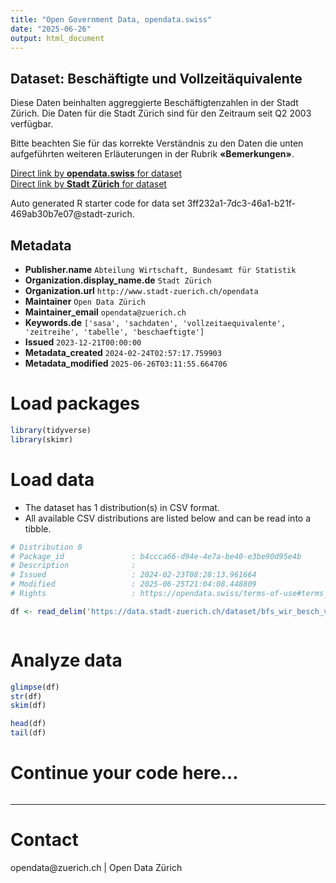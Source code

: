 ```yaml
---
title: "Open Government Data, opendata.swiss"
date: "2025-06-26"
output: html_document
---
```


## Dataset: Beschäftigte und Vollzeitäquivalente


Diese Daten beinhalten aggreggierte Beschäftigtenzahlen in der Stadt Zürich. Die Daten für die Stadt Zürich sind für den Zeitraum seit Q2 2003 verfügbar.

Bitte beachten Sie für das korrekte Verständnis zu den Daten die unten aufgeführten weiteren Erläuterungen in der Rubrik **«Bemerkungen»**.



[Direct link by **opendata.swiss** for dataset](https://opendata.swiss/de/dataset/beschaftigte-und-vollzeitaquivalente-seit-q2-2003)<br>
[Direct link by **Stadt Zürich** for dataset](https://data.stadt-zuerich.ch/dataset/bfs_wir_besch_vzaeq_jahr_od4001)

Auto generated R starter code for data set 3ff232a1-7dc3-46a1-b21f-469ab30b7e07@stadt-zurich.

## Metadata

- **Publisher.name** `Abteilung Wirtschaft, Bundesamt für Statistik`
- **Organization.display_name.de** `Stadt Zürich`
- **Organization.url** `http://www.stadt-zuerich.ch/opendata`
- **Maintainer** `Open Data Zürich`
- **Maintainer_email** `opendata@zuerich.ch`
- **Keywords.de** `['sasa', 'sachdaten', 'vollzeitaequivalente', 'zeitreihe', 'tabelle', 'beschaeftigte']`
- **Issued** `2023-12-21T00:00:00`
- **Metadata_created** `2024-02-24T02:57:17.759903`
- **Metadata_modified** `2025-06-26T03:11:55.664706`


# Load packages

```r

library(tidyverse)
library(skimr)

```

# Load data

-   The dataset has 1 distribution(s) in CSV format.
-   All available CSV distributions are listed below and can be read into a tibble.

```r

# Distribution 0
# Package_id               : b4ccca66-d94e-4e7a-be40-e3be90d95e4b
# Description              : 
# Issued                   : 2024-02-23T08:28:13.961664
# Modified                 : 2025-06-25T21:04:08.448809
# Rights                   : https://opendata.swiss/terms-of-use#terms_open

df <- read_delim('https://data.stadt-zuerich.ch/dataset/bfs_wir_besch_vzaeq_jahr_od4001/download/WIR400OD4001.csv')



```

# Analyze data

```r

glimpse(df)
str(df)
skim(df)

head(df)
tail(df)

```

# Continue your code here...

```r

```

------------------------------------------------------------------------

# Contact

opendata@zuerich.ch | Open Data Zürich
